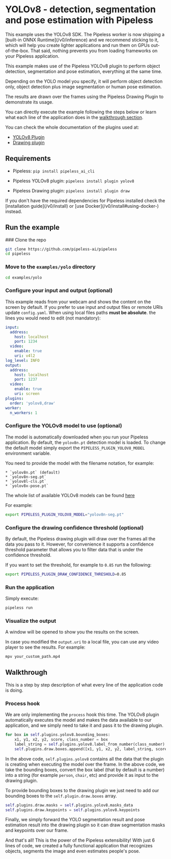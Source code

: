 # YOLOv8 - detection, segmentation and pose estimation with Pipeless


<Callout>
This example uses the YOLOv8 SDK. The Pipeless worker is now shipping a [built-in ONNX Runtime](/v0/inference) and we recommend sticking to it, which will help you create lighter applications and run them on GPUs out-of-the-box. That said, nothing prevents you from loading frameworks on your Pipeless application.
</Callout>

This example makes use of the Pipeless YOLOv8 plugin to perform object detection, segmentation and pose estimation, everything at the same time.

Depending on the YOLO model you specify, it will perform object detection only, object detection plus image segmentation or human pose estimation.

The results are drawn over the frames using the Pipeless Drawing Plugin to demonstrate its usage.

You can directly execute the example following the steps below or learn what each line of the application does in the [walkthrough section](#walkthrough).

You can check the whole documentation of the plugins used at:

* [YOLOv8 Plugin](https://pipeless.ai/docs/v0/plugins/yolov8)
* [Drawing plugin](https://pipeless.ai/docs/v0/plugins/draw)

## Requirements

* Pipeless: `pip install pipeless_ai_cli`

* Pipeless YOLOv8 plugin: `pipeless install plugin yolov8`

* Pipeless Drawing plugin: `pipeless install plugin draw`

<Callout>
    If you don't have the required dependencies for Pipeless installed check the [installation guide](/v0/install) or [use Docker](/v0/install#using-docker-) instead.
</Callout>

## Run the example

<Steps>
### Clone the repo

```bash copy
git clone https://github.com/pipeless-ai/pipeless
cd pipeless
```

### Move to the `examples/yolo` directory

``` bash copy
cd examples/yolo
```

### Configure your input and output (optional)

This example reads from your webcam and shows the content on the screen by default. If you prefer to use input and output files or remote URIs update `config.yaml`. When using local files paths **must be absolute**. the lines you would need to edit (not mandatory):

```yaml {7,15} filename="config.yaml"
input:
  address:
    host: localhost
    port: 1234
  video:
    enable: true
    uri: v4l2
log_level: INFO
output:
  address:
    host: localhost
    port: 1237
  video:
    enable: true
    uri: screen
plugins:
  order: 'yolov8,draw'
worker:
  n_workers: 1
```

### Configure the YOLOv8 model to use (optional)

The model is automatically downloaded when you run your Pipeless application. By default, the `yolov8n.pt` detection model is loaded. To change the default model simply export the `PIPELESS_PLUGIN_YOLOV8_MODEL` environment variable.

You need to provide the model with the filename notation, for example:

    * `yolov8n.pt` (default)
    * `yolov8n-seg.pt`
    * `yolov8l-cls.pt`
    * `yolov8x-pose.pt`

The whole list of available YOLOv8 models can be found [here](https://github.com/ultralytics/ultralytics#models)

For example:

```bash copy
export PIPELESS_PLUGIN_YOLOV8_MODEL="yolov8n-seg.pt"
```

### Configure the drawing confidence threshold (optional)

By default, the Pipeless drawing plugin will draw over the frames all the data you pass to it. However, for convenience it supports a confidence threshold parameter that allows you to filter data that is under the confidence threshold.

If you want to set the threshold, for example to `0.85` run the following:

```bash copy
export PIPELESS_PLUGIN_DRAW_CONFIDENCE_THRESHOLD=0.85
```

### Run the application

Simply execute:

```bash copy
pipeless run
```

### Visualize the output

A window will be opened to show you the results on the screen.

In case you modified the `output.uri` to a local file, you can use any video player to see the results. For example:

```bash copy
mpv your_custom_path.mp4
```

</Steps>

## Walkthrough

This is a step by step description of what every line of the application code is doing.

### Process hook

We are only implementing the `process` hook this time. The YOLOv8 plugin automatically executes the model and makes the data available to our application, and we simply need to take it and pass it to the drawing plugin.

```python copy
for box in self.plugins.yolov8.bounding_boxes:
    x1, y1, x2, y2, score, class_number = box
    label_string = self.plugins.yolov8.label_from_number(class_number)
    self.plugins.draw.boxes.append([x1, y1, x2, y2, label_string, score, (0, 255, 255)])
```

In the above code, `self.plugins.yolov8` contains all the data that the plugin is creating when executing the model over the frame. In the above code, we take the bounding boxes, convert the box label (that by default is a number) into a string (for example `person`, `chair`, etc) and provide it as input to the drawing plugin.

To provide bounding boxes to the drawing plugin we just need to add our bounding boxes to the `self.plugin.draw.boxes` array.

```python copy
self.plugins.draw.masks = self.plugins.yolov8.masks_data
self.plugins.draw.keypoints = self.plugins.yolov8.keypoints
```

Finally, we simply forward the YOLO segmentation result and pose estimation result into the drawing plugin so it can draw segmentation masks and keypoints over our frame.

And that's all! This is the power of the Pipeless extensibility! With just 6 lines of code, we created a fully functional application that recognizes objects, segments the image and even estimates people's pose.

